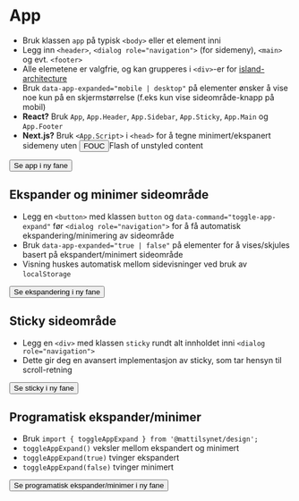
<Meta of={stories} />

# App
- Bruk klassen `app` på typisk `<body>` eller et element inni
- Legg inn `<header>`, `<dialog role="navigation">` (for sidemeny), `<main>` og evt. `<footer>`
- Alle elemetene er valgfrie, og kan grupperes i `<div>`-er for [island-architecture](https://www.patterns.dev/vanilla/islands-architecture/)
- Bruk `data-app-expanded="mobile | desktop"` på elementer ønsker å vise noe kun på en skjermstørrelse (f.eks kun vise sideområde-knapp på mobil)
- **React?** Bruk `App`, `App.Header`, `App.Sidebar`,  `App.Sticky`,  `App.Main` og `App.Footer`
- **Next.js?** Bruk `<App.Script>` i `<head>` for å tegne minimert/ekspanert sidemeny uten <button type="button" data-popover="inline" popoverTarget='fouc'>FOUC</button><Popover id="fouc">Flash of unstyled content</Popover>
<div className="sbdocs-canvas-thumbnail">
  <Button data-arrow data-variant="primary" target="_blank" href="/iframe.html?globals=&id=designsystem-app--default">Se app i ny fane</Button>
  <Canvas of={stories.Default} />
</div>

## Ekspander og minimer sideområde
- Legg en `<button>` med klassen `button` og `data-command="toggle-app-expand"` før `<dialog role="navigation">` for å få automatisk ekspandering/minimering av sideområde
- Bruk `data-app-expanded="true | false"` på elementer for å vises/skjules basert på ekspandert/minimert sideområde
- Visning huskes automatisk mellom sidevisninger ved bruk av `localStorage`
<div className="sbdocs-canvas-thumbnail">
  <Button data-arrow data-variant="primary" target="_blank" href="/iframe.html?globals=&id=designsystem-app--default">Se ekspandering i ny fane</Button>
  <Canvas of={stories.Default} />
</div>

## Sticky sideområde
- Legg en `<div>` med klassen `sticky` rundt alt innholdet inni `<dialog role="navigation">`
- Dette gir deg en avansert implementasjon av sticky, som tar hensyn til scroll-retning
<div className="sbdocs-canvas-thumbnail">
  <Button data-arrow data-variant="primary"target="_blank" href="/iframe.html?globals=&id=designsystem-app--with-complex-content">Se sticky i ny fane</Button>
  <Canvas of={stories.Default} />
</div>

## Programatisk ekspander/minimer
- Bruk `import { toggleAppExpand } from '@mattilsynet/design';`
- `toggleAppExpand()` veksler mellom ekspandert og minimert
- `toggleAppExpand(true)` tvinger ekspandert
- `toggleAppExpand(false)` tvinger minimert
<div className="sbdocs-canvas-thumbnail">
  <Button data-arrow data-variant="primary"target="_blank" href="/iframe.html?globals=&id=designsystem-app--with-complex-content">Se programatisk ekspander/minimer i ny fane</Button>
  <Canvas of={stories.WithCustomToggle} />
</div>

<CssVariables component="app" />